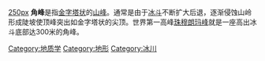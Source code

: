 {{unreferenced|time=2010-01-03T08:15:38+00:00}}
[[文件:Everest_North_Face_toward_Base_Camp_Tibet_Luca_Galuzzi_2006.jpg|250px]]
'''角峰'''是指[[金字塔状|金字塔状]]的[[山峰|山峰]]。通常是由于[[冰斗|冰斗]]不断扩大后退，逐渐侵蚀山岭形成陡坡使顶峰突出如金字塔状的尖顶。世界第一高峰[[珠穆朗玛峰|珠穆朗玛峰]]就是一座高出冰斗底部达300米的角峰。
{{地质小作品}}
{{冰川}}

[[Category:地质学|Category:地质学]]
[[Category:地形|Category:地形]]
[[Category:冰川|Category:冰川]]